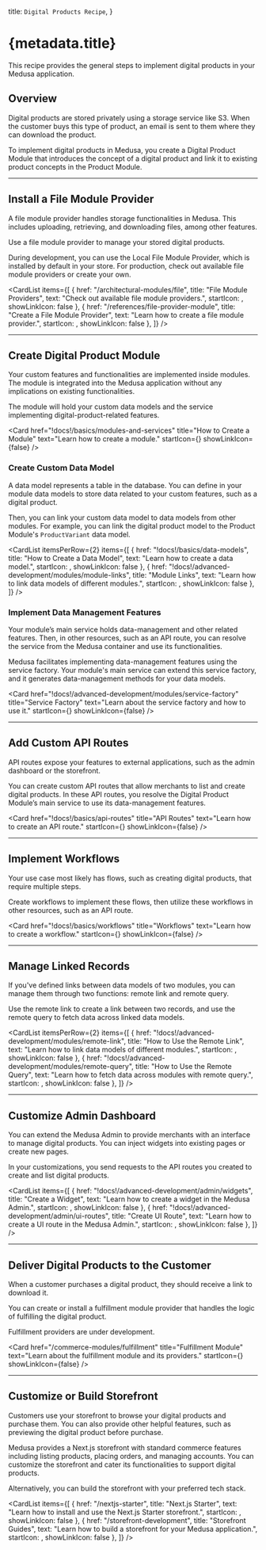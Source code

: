 
  title: `Digital Products Recipe`,
}

# {metadata.title}

This recipe provides the general steps to implement digital products in your Medusa application.

## Overview

Digital products are stored privately using a storage service like S3. When the customer buys this type of product, an email is sent to them where they can download the product.

To implement digital products in Medusa, you create a Digital Product Module that introduces the concept of a digital product and link it to existing product concepts in the Product Module.

---

## Install a File Module Provider

A file module provider handles storage functionalities in Medusa. This includes uploading, retrieving, and downloading files, among other features.

Use a file module provider to manage your stored digital products.

During development, you can use the Local File Module Provider, which is installed by default in your store. For production, check out available file module providers or create your own.

<CardList items={[
  {
    href: "/architectural-modules/file",
    title: "File Module Providers",
    text: "Check out available file module providers.",
    startIcon: <PuzzleSolid />,
    showLinkIcon: false
  },
  {
    href: "/references/file-provider-module",
    title: "Create a File Module Provider",
    text: "Learn how to create a file module provider.",
    startIcon: <AcademicCapSolid />,
    showLinkIcon: false
  },
]} />

---

## Create Digital Product Module

Your custom features and functionalities are implemented inside modules. The module is integrated into the Medusa application without any implications on existing functionalities.

The module will hold your custom data models and the service implementing digital-product-related features.

<Card
  href="!docs!/basics/modules-and-services"
  title="How to Create a Module"
  text="Learn how to create a module."
  startIcon={<AcademicCapSolid />}
  showLinkIcon={false}
/>

### Create Custom Data Model

A data model represents a table in the database. You can define in your module data models to store data related to your custom features, such as a digital product.

Then, you can link your custom data model to data models from other modules. For example, you can link the digital product model to the Product Module's `ProductVariant` data model.

<CardList itemsPerRow={2} items={[
  {
    href: "!docs!/basics/data-models",
    title: "How to Create a Data Model",
    text: "Learn how to create a data model.",
    startIcon: <AcademicCapSolid />,
    showLinkIcon: false
  },
  {
    href: "!docs!/advanced-development/modules/module-links",
    title: "Module Links",
    text: "Learn how to link data models of different modules.",
    startIcon: <AcademicCapSolid />,
    showLinkIcon: false
  },
]} />

### Implement Data Management Features

Your module’s main service holds data-management and other related features. Then, in other resources, such as an API route, you can resolve the service from the Medusa container and use its functionalities.

Medusa facilitates implementing data-management features using the service factory. Your module's main service can extend this service factory, and it generates data-management methods for your data models.

<Card
  href="!docs!/advanced-development/modules/service-factory"
  title="Service Factory"
  text="Learn about the service factory and how to use it."
  startIcon={<AcademicCapSolid />}
  showLinkIcon={false}
/>

---

## Add Custom API Routes

API routes expose your features to external applications, such as the admin dashboard or the storefront.

You can create custom API routes that allow merchants to list and create digital products. In these API routes, you resolve the Digital Product Module’s main service to use its data-management features.

<Card
  href="!docs!/basics/api-routes"
  title="API Routes"
  text="Learn how to create an API route."
  startIcon={<AcademicCapSolid />}
  showLinkIcon={false}
/>

---

## Implement Workflows

Your use case most likely has flows, such as creating digital products, that require multiple steps.

Create workflows to implement these flows, then utilize these workflows in other resources, such as an API route.

<Card
  href="!docs!/basics/workflows"
  title="Workflows"
  text="Learn how to create a workflow."
  startIcon={<AcademicCapSolid />}
  showLinkIcon={false}
/>

---

## Manage Linked Records

If you've defined links between data models of two modules, you can manage them through two functions: remote link and remote query.

Use the remote link to create a link between two records, and use the remote query to fetch data across linked data models.

<CardList itemsPerRow={2} items={[
  {
    href: "!docs!/advanced-development/modules/remote-link",
    title: "How to Use the Remote Link",
    text: "Learn how to link data models of different modules.",
    startIcon: <AcademicCapSolid />,
    showLinkIcon: false
  },
  {
    href: "!docs!/advanced-development/modules/remote-query",
    title: "How to Use the Remote Query",
    text: "Learn how to fetch data across modules with remote query.",
    startIcon: <AcademicCapSolid />,
    showLinkIcon: false
  },
]} />

---

## Customize Admin Dashboard

You can extend the Medusa Admin to provide merchants with an interface to manage digital products. You can inject widgets into existing pages or create new pages. 

In your customizations, you send requests to the API routes you created to create and list digital products.

<CardList items={[
  {
    href: "!docs!/advanced-development/admin/widgets",
    title: "Create a Widget",
    text: "Learn how to create a widget in the Medusa Admin.",
    startIcon: <AcademicCapSolid />,
    showLinkIcon: false
  },
  {
    href: "!docs!/advanced-development/admin/ui-routes",
    title: "Create UI Route",
    text: "Learn how to create a UI route in the Medusa Admin.",
    startIcon: <AcademicCapSolid />,
    showLinkIcon: false
  },
]} />

---

## Deliver Digital Products to the Customer

When a customer purchases a digital product, they should receive a link to download it.

You can create or install a fulfillment module provider that handles the logic of fulfilling the digital product.

<Note type="soon">

Fulfillment providers are under development.

</Note>

<Card
  href="/commerce-modules/fulfillment"
  title="Fulfillment Module"
  text="Learn about the fulfillment module and its providers."
  startIcon={<AcademicCapSolid />}
  showLinkIcon={false}
/>

---

## Customize or Build Storefront

Customers use your storefront to browse your digital products and purchase them. You can also provide other helpful features, such as previewing the digital product before purchase.

Medusa provides a Next.js storefront with standard commerce features including listing products, placing orders, and managing accounts. You can customize the storefront and cater its functionalities to support digital products.

Alternatively, you can build the storefront with your preferred tech stack.

<CardList items={[
  {
    href: "/nextjs-starter",
    title: "Next.js Starter",
    text: "Learn how to install and use the Next.js Starter storefront.",
    startIcon: <AcademicCapSolid />,
    showLinkIcon: false
  },
  {
    href: "/storefront-development",
    title: "Storefront Guides",
    text: "Learn how to build a storefront for your Medusa application.",
    startIcon: <AcademicCapSolid />,
    showLinkIcon: false
  },
]} />
